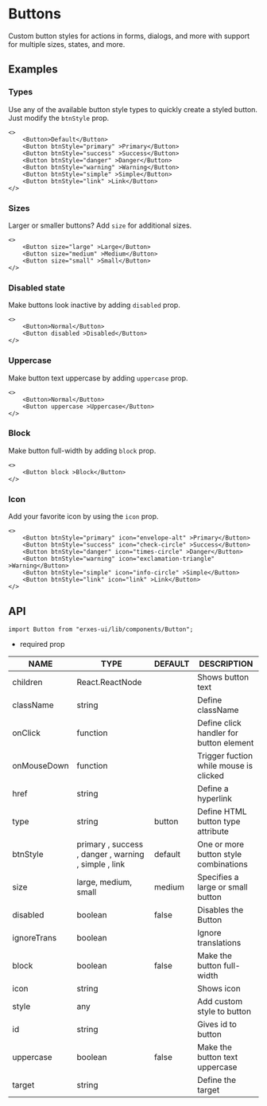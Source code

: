 # Buttons
Custom button styles for actions in forms, dialogs, and more with support for multiple sizes, states, and more.

## **Examples**
### **Types**
Use any of the available button style types to quickly create a styled button. Just modify the `btnStyle` prop.

```tsx
<>
	<Button>Default</Button>
	<Button btnStyle="primary" >Primary</Button> 
	<Button btnStyle="success" >Success</Button> 
	<Button btnStyle="danger" >Danger</Button> 
	<Button btnStyle="warning" >Warning</Button> 
	<Button btnStyle="simple" >Simple</Button> 
	<Button btnStyle="link" >Link</Button>
</>
```

### **Sizes**
Larger or smaller buttons? Add `size` for additional sizes.

```tsx
<>
	<Button size="large" >Large</Button> 
	<Button size="medium" >Medium</Button> 
	<Button size="small" >Small</Button>
</>
```

### **Disabled state**
Make buttons look inactive by adding `disabled` prop.

```tsx
<>
	<Button>Normal</Button>
	<Button disabled >Disabled</Button>
</>
```
### **Uppercase**
Make button text uppercase by adding `uppercase` prop.

```tsx
<>
	<Button>Normal</Button>
	<Button uppercase >Uppercase</Button>
</>
```

### Block
Make button full-width by adding `block` prop.

```tsx
<>
	<Button block >Block</Button>
</>
```

### **Icon**
Add your favorite icon by using the `icon` prop.

```tsx
<>
	<Button btnStyle="primary" icon="envelope-alt" >Primary</Button> 
	<Button btnStyle="success" icon="check-circle" >Success</Button> 
	<Button btnStyle="danger" icon="times-circle" >Danger</Button> 
	<Button btnStyle="warning" icon="exclamation-triangle" >Warning</Button> 
	<Button btnStyle="simple" icon="info-circle" >Simple</Button> 
	<Button btnStyle="link" icon="link" >Link</Button>
</>
```

## **API**

```tsx
import Button from "erxes-ui/lib/components/Button";
```
* required prop

| NAME | TYPE | DEFAULT | DESCRIPTION |
| ---| --- | ---| --- |
| children | React.ReactNode |  | Shows button text |
| className	 | string |  | Define className |
| onClick | function| | Define click handler for button element |
| onMouseDown | function |  | Trigger fuction while mouse is clicked |
| href	 | string |  | Define a hyperlink |
| type | string | button | Define HTML button type attribute |
| btnStyle | primary , success , danger , warning , simple , link | default | One or more button style combinations |
| size | large, medium, small	 | medium | Specifies a large or small button |
| disabled | boolean | false | Disables the Button |
| ignoreTrans | boolean |  | Ignore translations |
| block | boolean | false | Make the button full-width |
| icon	 | string |  | Shows icon |
| style | any |  | Add custom style to button |
| id	 | string |  | Gives id to button |
| uppercase | boolean | false | Make the button text uppercase |
| target | string |  | Define the target |